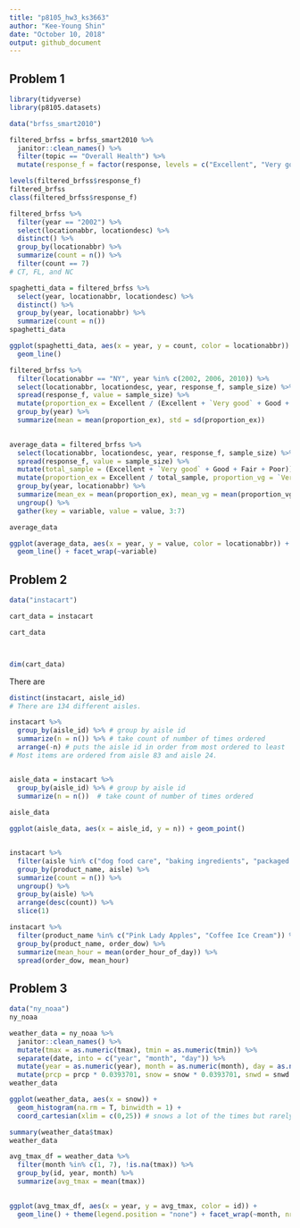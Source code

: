 ```yaml
---
title: "p8105_hw3_ks3663"
author: "Kee-Young Shin"
date: "October 10, 2018"
output: github_document
---
```


## Problem 1
```r

library(tidyverse)
library(p8105.datasets)

data("brfss_smart2010") 

filtered_brfss = brfss_smart2010 %>%
  janitor::clean_names() %>%
  filter(topic == "Overall Health") %>%
  mutate(response_f = factor(response, levels = c("Excellent", "Very good", "Good", "Fair", "Poor"), ordered = TRUE))

levels(filtered_brfss$response_f)
filtered_brfss
class(filtered_brfss$response_f)

```
```r

filtered_brfss %>%
  filter(year == "2002") %>%
  select(locationabbr, locationdesc) %>%
  distinct() %>%
  group_by(locationabbr) %>%
  summarize(count = n()) %>%
  filter(count == 7)
# CT, FL, and NC

spaghetti_data = filtered_brfss %>%
  select(year, locationabbr, locationdesc) %>%
  distinct() %>%
  group_by(year, locationabbr) %>%
  summarize(count = n())
spaghetti_data

ggplot(spaghetti_data, aes(x = year, y = count, color = locationabbr)) + 
  geom_line()

```
```r

filtered_brfss %>%
  filter(locationabbr == "NY", year %in% c(2002, 2006, 2010)) %>%
  select(locationabbr, locationdesc, year, response_f, sample_size) %>%
  spread(response_f, value = sample_size) %>%
  mutate(proportion_ex = Excellent / (Excellent + `Very good` + Good + Fair + Poor)) %>%
  group_by(year) %>%
  summarize(mean = mean(proportion_ex), std = sd(proportion_ex)) 
  

```

```r

average_data = filtered_brfss %>%
  select(locationabbr, locationdesc, year, response_f, sample_size) %>%
  spread(response_f, value = sample_size) %>%
  mutate(total_sample = (Excellent + `Very good` + Good + Fair + Poor)) %>%
  mutate(proportion_ex = Excellent / total_sample, proportion_vg = `Very good` / total_sample, proportion_g = Good / total_sample, proportion_f = Fair / total_sample, proportion_p = Poor / total_sample) %>%
  group_by(year, locationabbr) %>%
  summarize(mean_ex = mean(proportion_ex), mean_vg = mean(proportion_vg), mean_g = mean(proportion_g), mean_f = mean(proportion_f), mean_p = mean(proportion_p)) %>%
  ungroup() %>%
  gather(key = variable, value = value, 3:7)

average_data

ggplot(average_data, aes(x = year, y = value, color = locationabbr)) + 
  geom_line() + facet_wrap(~variable)


```

## Problem 2
```r

data("instacart")

cart_data = instacart

cart_data



dim(cart_data)
```
There are 
```r

distinct(instacart, aisle_id) 
# There are 134 different aisles. 

instacart %>%
  group_by(aisle_id) %>% # group by aisle id
  summarize(n = n()) %>% # take count of number of times ordered 
  arrange(-n) # puts the aisle id in order from most ordered to least
# Most items are ordered from aisle 83 and aisle 24. 


aisle_data = instacart %>%
  group_by(aisle_id) %>% # group by aisle id
  summarize(n = n())  # take count of number of times ordered 
  
aisle_data

ggplot(aisle_data, aes(x = aisle_id, y = n)) + geom_point()


instacart %>%
  filter(aisle %in% c("dog food care", "baking ingredients", "packaged vegetables fruits")) %>%
  group_by(product_name, aisle) %>%
  summarize(count = n()) %>%
  ungroup() %>%
  group_by(aisle) %>%
  arrange(desc(count)) %>%
  slice(1)


```
```r

instacart %>%
  filter(product_name %in% c("Pink Lady Apples", "Coffee Ice Cream")) %>%
  group_by(product_name, order_dow) %>%
  summarize(mean_hour = mean(order_hour_of_day)) %>%
  spread(order_dow, mean_hour)

```


## Problem 3
```r
data("ny_noaa")
ny_noaa

weather_data = ny_noaa %>%
  janitor::clean_names() %>%
  mutate(tmax = as.numeric(tmax), tmin = as.numeric(tmin)) %>%
  separate(date, into = c("year", "month", "day")) %>%
  mutate(year = as.numeric(year), month = as.numeric(month), day = as.numeric(day)) %>%
  mutate(prcp = prcp * 0.0393701, snow = snow * 0.0393701, snwd = snwd * 0.0393701, tmax = tmax / 10, tmin = tmin / 10) 
weather_data

ggplot(weather_data, aes(x = snow)) + 
  geom_histogram(na.rm = T, binwidth = 1) +
  coord_cartesian(xlim = c(0,25)) # snows a lot of the times but rarely a large amount

summary(weather_data$tmax)
weather_data
```
```r

avg_tmax_df = weather_data %>%
  filter(month %in% c(1, 7), !is.na(tmax)) %>%
  group_by(id, year, month) %>%
  summarize(avg_tmax = mean(tmax)) 
  

ggplot(avg_tmax_df, aes(x = year, y = avg_tmax, color = id)) +
  geom_line() + theme(legend.position = "none") + facet_wrap(~month, nrow = 2)
```

